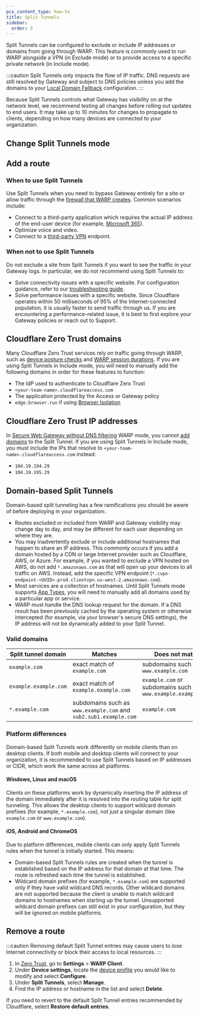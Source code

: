 ```yaml
---
pcx_content_type: how-to
title: Split Tunnels
sidebar:
  order: 3
---
```



Split Tunnels can be configured to exclude or include IP addresses or domains from going through WARP. This feature is commonly used to run WARP alongside a VPN (in Exclude mode) or to provide access to a specific private network (in Include mode).

:::caution
Split Tunnels only impacts the flow of IP traffic. DNS requests are still resolved by Gateway and subject to DNS policies unless you add the domains to your [Local Domain Fallback](/cloudflare-one/connections/connect-devices/warp/configure-warp/route-traffic/local-domains/) configuration.
:::

Because Split Tunnels controls what Gateway has visibility on at the network level, we recommend testing all changes before rolling out updates to end users. It may take up to 10 minutes for changes to propagate to clients, depending on how many devices are connected to your organization.

## Change Split Tunnels mode

<Render file="warp/change-split-tunnels-mode" product="cloudflare-one" />

## Add a route

<Render file="warp/add-split-tunnels-route" product="cloudflare-one" />

### When to use Split Tunnels

Use Split Tunnels when you need to bypass Gateway entirely for a site or allow traffic through the [firewall that WARP creates](/cloudflare-one/connections/connect-devices/warp/configure-warp/route-traffic/warp-architecture/#system-firewall). Common scenarios include:

- Connect to a third-party application which requires the actual IP address of the end-user device (for example, [Microsoft 365](/cloudflare-one/connections/connect-devices/warp/configure-warp/warp-settings/#directly-route-microsoft-365-traffic)).
- Optimize voice and video.
- Connect to a [third-party VPN](/cloudflare-one/connections/connect-devices/warp/deployment/vpn/) endpoint.

### When not to use Split Tunnels

Do not exclude a site from Split Tunnels if you want to see the traffic in your Gateway logs. In particular, we do not recommend using Split Tunnels to:

- Solve connectivity issues with a specific website. For configuration guidance, refer to our [troubleshooting guide](/cloudflare-one/connections/connect-devices/warp/troubleshooting/common-issues/#cannot-connect-to-a-specific-app-or-website).
- Solve performance issues with a specific website. Since Cloudflare operates within 50 milliseconds of 95% of the Internet-connected population, it is usually faster to send traffic through us. If you are encountering a performance-related issue, it is best to first explore your Gateway policies or reach out to Support.

## Cloudflare Zero Trust domains

Many Cloudflare Zero Trust services rely on traffic going through WARP, such as [device posture checks](/cloudflare-one/identity/devices/) and [WARP session durations](/cloudflare-one/connections/connect-devices/warp/configure-warp/warp-sessions/). If you are using Split Tunnels in Include mode, you will need to manually add the following domains in order for these features to function:

- The IdP used to authenticate to Cloudflare Zero Trust
- `<your-team-name>.cloudflareaccess.com`
- The application protected by the Access or Gateway policy
- `edge.browser.run` if using [Browser Isolation](/cloudflare-one/policies/browser-isolation/)

## Cloudflare Zero Trust IP addresses

In [Secure Web Gateway without DNS filtering](/cloudflare-one/connections/connect-devices/warp/configure-warp/warp-modes/#secure-web-gateway-without-dns-filtering) WARP mode, you cannot [add domains](/cloudflare-one/connections/connect-devices/warp/configure-warp/route-traffic/split-tunnels/#cloudflare-zero-trust-domains) to the Split Tunnel. If you are using Split Tunnels in Include mode, you must include the IPs that resolve to `<your-team-name>.cloudflareaccess.com` instead:

- `104.19.194.29`
- `104.19.195.29`

## Domain-based Split Tunnels

Domain-based split tunneling has a few ramifications you should be aware of before deploying in your organization:.

- Routes excluded or included from WARP and Gateway visibility may change day to day, and may be different for each user depending on where they are.
- You may inadvertently exclude or include additional hostnames that happen to share an IP address. This commonly occurs if you add a domain hosted by a CDN or large Internet provider such as Cloudflare, AWS, or Azure. For example, if you wanted to exclude a VPN hosted on AWS, do not add `*.amazonaws.com` as that will open up your devices to all traffic on AWS. Instead, add the specific VPN endpoint (`*.cvpn-endpoint-<UUID>.prod.clientvpn.us-west-2.amazonaws.com`).
- Most services are a collection of hostnames. Until Split Tunnels mode supports [App Types](/cloudflare-one/policies/gateway/application-app-types/), you will need to manually add all domains used by a particular app or service.
- WARP must handle the DNS lookup request for the domain. If a DNS result has been previously cached by the operating system or otherwise intercepted (for example, via your browser's secure DNS settings), the IP address will not be dynamically added to your Split Tunnel.

### Valid domains

| Split tunnel domain   | Matches                                                          | Does not match                                                |
| --------------------- | ---------------------------------------------------------------- | ------------------------------------------------------------- |
| `example.com`         | exact match of `example.com`                                     | subdomains such as `www.example.com`                          |
| `example.example.com` | exact match of `example.example.com`                             | `example.com` or subdomains such as `www.example.example.com` |
| `*.example.com`       | subdomains such as `www.example.com` and `sub2.sub1.example.com` | `example.com`                                                 |

### Platform differences

Domain-based Split Tunnels work differently on mobile clients than on desktop clients. If both mobile and desktop clients will connect to your organization, it is recommended to use Split Tunnels based on IP addresses or CIDR, which work the same across all platforms.

#### Windows, Linux and macOS

Clients on these platforms work by dynamically inserting the IP address of the domain immediately after it is resolved into the routing table for split tunneling. This allows the desktop clients to support wildcard domain prefixes (for example, `*.example.com`), not just a singular domain (like `example.com` or `www.example.com`).

#### iOS, Android and ChromeOS

Due to platform differences, mobile clients can only apply Split Tunnels rules when the tunnel is initially started. This means:

- Domain-based Split Tunnels rules are created when the tunnel is established based on the IP address for that domain at that time. The route is refreshed each time the tunnel is established.
- Wildcard domain prefixes (for example, `*.example.com`) are supported only if they have valid wildcard DNS records. Other wildcard domains are not supported because the client is unable to match wildcard domains to hostnames when starting up the tunnel. Unsupported wildcard domain prefixes can still exist in your configuration, but they will be ignored on mobile platforms.

## Remove a route

:::caution
Removing default Split Tunnel entries may cause users to lose Internet connectivity or block their access to local resources.
:::

1. In [Zero Trust](https://one.dash.cloudflare.com/), go to **Settings** > **WARP Client**.
2. Under **Device settings**, locate the [device profile](/cloudflare-one/connections/connect-devices/warp/configure-warp/device-profiles/) you would like to modify and select **Configure**.
3. Under **Split Tunnels**, select **Manage**.
4. Find the IP address or hostname in the list and select **Delete**.

If you need to revert to the default Split Tunnel entries recommended by Cloudflare, select **Restore default entries**.
